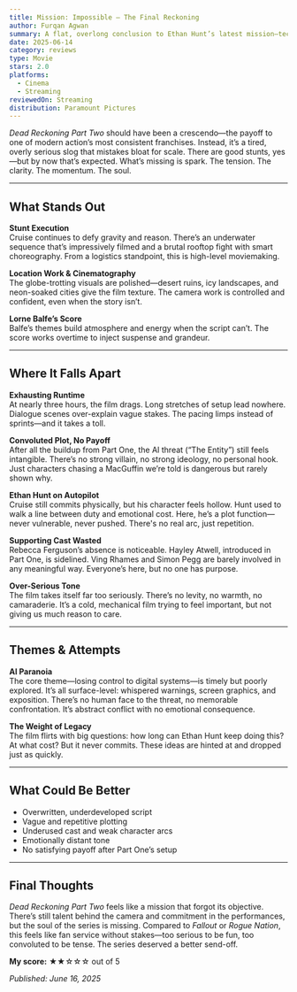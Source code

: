 ```yaml
---
title: Mission: Impossible – The Final Reckoning
author: Furqan Agwan
summary: A flat, overlong conclusion to Ethan Hunt’s latest mission—technically slick but creatively drained. Earlier entries had urgency, stakes, and soul. This doesn’t.
date: 2025-06-14
category: reviews
type: Movie
stars: 2.0
platforms:
  - Cinema
  - Streaming
reviewedOn: Streaming
distribution: Paramount Pictures
---
```


_Dead Reckoning Part Two_ should have been a crescendo—the payoff to one of modern action’s most consistent franchises. Instead, it’s a tired, overly serious slog that mistakes bloat for scale. There are good stunts, yes—but by now that’s expected. What’s missing is spark. The tension. The clarity. The momentum. The soul.

---

## What Stands Out

**Stunt Execution**  
Cruise continues to defy gravity and reason. There’s an underwater sequence that’s impressively filmed and a brutal rooftop fight with smart choreography. From a logistics standpoint, this is high-level moviemaking.

**Location Work & Cinematography**  
The globe-trotting visuals are polished—desert ruins, icy landscapes, and neon-soaked cities give the film texture. The camera work is controlled and confident, even when the story isn’t.

**Lorne Balfe’s Score**  
Balfe’s themes build atmosphere and energy when the script can’t. The score works overtime to inject suspense and grandeur.

---

## Where It Falls Apart

**Exhausting Runtime**  
At nearly three hours, the film drags. Long stretches of setup lead nowhere. Dialogue scenes over-explain vague stakes. The pacing limps instead of sprints—and it takes a toll.

**Convoluted Plot, No Payoff**  
After all the buildup from Part One, the AI threat (“The Entity”) still feels intangible. There’s no strong villain, no strong ideology, no personal hook. Just characters chasing a MacGuffin we’re told is dangerous but rarely shown why.

**Ethan Hunt on Autopilot**  
Cruise still commits physically, but his character feels hollow. Hunt used to walk a line between duty and emotional cost. Here, he’s a plot function—never vulnerable, never pushed. There's no real arc, just repetition.

**Supporting Cast Wasted**  
Rebecca Ferguson’s absence is noticeable. Hayley Atwell, introduced in Part One, is sidelined. Ving Rhames and Simon Pegg are barely involved in any meaningful way. Everyone’s here, but no one has purpose.

**Over-Serious Tone**  
The film takes itself far too seriously. There’s no levity, no warmth, no camaraderie. It’s a cold, mechanical film trying to feel important, but not giving us much reason to care.

---

## Themes & Attempts

**AI Paranoia**  
The core theme—losing control to digital systems—is timely but poorly explored. It’s all surface-level: whispered warnings, screen graphics, and exposition. There’s no human face to the threat, no memorable confrontation. It’s abstract conflict with no emotional consequence.

**The Weight of Legacy**  
The film flirts with big questions: how long can Ethan Hunt keep doing this? At what cost? But it never commits. These ideas are hinted at and dropped just as quickly.

---

## What Could Be Better

- Overwritten, underdeveloped script
- Vague and repetitive plotting
- Underused cast and weak character arcs
- Emotionally distant tone
- No satisfying payoff after Part One’s setup

---

## Final Thoughts

_Dead Reckoning Part Two_ feels like a mission that forgot its objective. There’s still talent behind the camera and commitment in the performances, but the soul of the series is missing. Compared to _Fallout_ or _Rogue Nation_, this feels like fan service without stakes—too serious to be fun, too convoluted to be tense. The series deserved a better send-off.

**My score:** ★★☆☆☆ out of 5

_Published: June 16, 2025_
